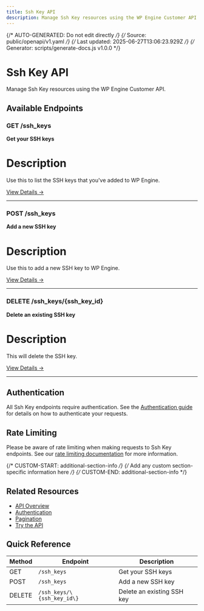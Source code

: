 ```yaml
---
title: Ssh Key API
description: Manage Ssh Key resources using the WP Engine Customer API
---
```


{/* AUTO-GENERATED: Do not edit directly */}
{/* Source: public/openapi/v1.yaml */}
{/* Last updated: 2025-06-27T13:06:23.929Z */}
{/* Generator: scripts/generate-docs.js v1.0.0 */}

# Ssh Key API

Manage Ssh Key resources using the WP Engine Customer API.

## Available Endpoints

### GET /ssh_keys

**Get your SSH keys**

# Description
Use this to list the SSH keys that you&#x27;ve added to WP Engine.


[View Details →](/api-reference/endpoints/ssh-key/list-ssh-keys/)

---

### POST /ssh_keys

**Add a new SSH key**

# Description
Use this to add a new SSH key to WP Engine.


[View Details →](/api-reference/endpoints/ssh-key/create-ssh-key/)

---

### DELETE /ssh_keys/\{ssh_key_id\}

**Delete an existing SSH key**

# Description
This will delete the SSH key.


[View Details →](/api-reference/endpoints/ssh-key/delete-ssh-key/)

---


## Authentication

All Ssh Key endpoints require authentication. See the [Authentication guide](/api-reference/authentication/) for details on how to authenticate your requests.

## Rate Limiting

Please be aware of rate limiting when making requests to Ssh Key endpoints. See our [rate limiting documentation](/api-reference/overview/#rate-limiting) for more information.

{/* CUSTOM-START: additional-section-info */}
{/* Add any custom section-specific information here */}
{/* CUSTOM-END: additional-section-info */}

## Related Resources

- [API Overview](/api-reference/overview/)
- [Authentication](/api-reference/authentication/)
- [Pagination](/api-reference/pagination/)
- [Try the API](/try/playground/)

## Quick Reference

| Method | Endpoint | Description |
|--------|----------|-------------|
| GET | `/ssh_keys` | Get your SSH keys |
| POST | `/ssh_keys` | Add a new SSH key |
| DELETE | `/ssh_keys/\{ssh_key_id\}` | Delete an existing SSH key |
